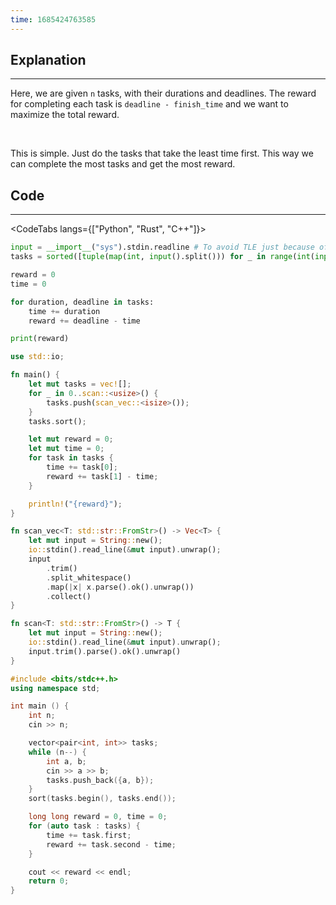 ```yaml
---
time: 1685424763585
---
```


## Explanation

<hr />

Here, we are given `n` tasks, with their durations and deadlines. The reward for completing each task is `deadline - finish_time` and we want to maximize the total reward.

<br />

This is simple. Just do the tasks that take the least time first. This way we can complete the most tasks and get the most reward.

## Code

<hr />

<CodeTabs langs={["Python", "Rust", "C++"]}>

```python
input = __import__("sys").stdin.readline # To avoid TLE just because of slow input
tasks = sorted([tuple(map(int, input().split())) for _ in range(int(input()))])

reward = 0
time = 0

for duration, deadline in tasks:
    time += duration
    reward += deadline - time

print(reward)
```

```rust
use std::io;

fn main() {
    let mut tasks = vec![];
    for _ in 0..scan::<usize>() {
        tasks.push(scan_vec::<isize>());
    }
    tasks.sort();

    let mut reward = 0;
    let mut time = 0;
    for task in tasks {
        time += task[0];
        reward += task[1] - time;
    }

    println!("{reward}");
}

fn scan_vec<T: std::str::FromStr>() -> Vec<T> {
    let mut input = String::new();
    io::stdin().read_line(&mut input).unwrap();
    input
        .trim()
        .split_whitespace()
        .map(|x| x.parse().ok().unwrap())
        .collect()
}

fn scan<T: std::str::FromStr>() -> T {
    let mut input = String::new();
    io::stdin().read_line(&mut input).unwrap();
    input.trim().parse().ok().unwrap()
}
```

```cpp
#include <bits/stdc++.h>
using namespace std;

int main () {
    int n;
    cin >> n;

    vector<pair<int, int>> tasks;
    while (n--) {
        int a, b;
        cin >> a >> b;
        tasks.push_back({a, b});
    }
    sort(tasks.begin(), tasks.end());

    long long reward = 0, time = 0;
    for (auto task : tasks) {
        time += task.first;
        reward += task.second - time;
    }

    cout << reward << endl;
    return 0;
}
```

</CodeTabs>
